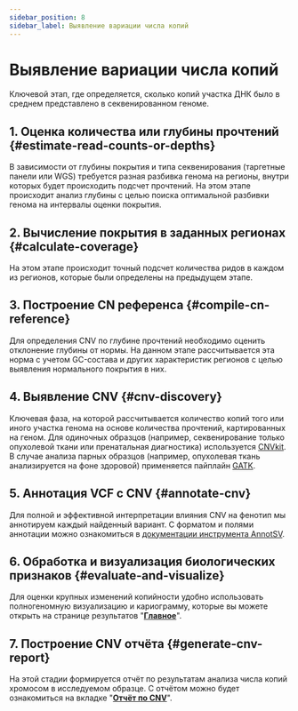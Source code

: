 ```yaml
---
sidebar_position: 8
sidebar_label: Выявление вариации числа копий
---
```


# Выявление вариации числа копий

Ключевой этап, где определяется, сколько копий участка ДНК было в среднем представлено в секвенированном геноме.

## 1. Оценка количества или глубины прочтений {#estimate-read-counts-or-depths}

В зависимости от глубины покрытия и типа секвенирования (таргетные панели или WGS) требуется разная разбивка 
генома на регионы, внутри которых будет происходить подсчет прочтений. На этом этапе происходит анализ глубины 
с целью поиска оптимальной разбивки генома на интервалы оценки покрытия.

## 2. Вычисление покрытия в заданных регионах {#calculate-coverage}

На этом этапе происходит точный подсчет количества ридов в каждом из регионов, которые были определены 
на предыдущем этапе.

## 3. Построение CN референса {#compile-cn-reference}

Для определения CNV по глубине прочтений необходимо оценить отклонение глубины от нормы. 
На данном этапе рассчитывается эта норма с учетом GC-состава и других характеристик регионов с целью 
выявления нормального покрытия в них.

## 4. Выявление CNV {#cnv-discovery}

Ключевая фаза, на которой рассчитывается количество копий того или иного участка генома на основе количества 
прочтений, картированных на геном. Для одиночных образцов (например, секвенирование только опухолевой ткани или 
пренатальная диагностика) используется [CNVkit](https://cnvkit.readthedocs.io/en/stable/). 
В случае анализа парных образцов (например, опухолевая ткань анализируется на фоне здоровой) применяется 
пайплайн [GATK](https://gatk.broadinstitute.org/).

## 5. Аннотация VCF с CNV {#annotate-cnv}

Для полной и эффективной интерпретации влияния CNV на фенотип мы аннотируем каждый найденный вариант. 
С форматом и полями аннотации можно ознакомиться 
в [документации инструмента AnnotSV](https://lbgi.fr/AnnotSV/Documentation/README.AnnotSV_latest.pdf).

## 6. Обработка и визуализация биологических признаков {#evaluate-and-visualize}

Для оценки крупных изменений копийности удобно использовать полногеномную визуализацию и кариограмму, 
которые вы можете открыть на странице результатов "**[Главное](/results/main/cnvs)**".

## 7. Построение CNV отчёта {#generate-cnv-report}

На этой стадии формируется отчёт по результатам анализа числа копий хромосом в исследуемом образце. 
C отчётом можно будет ознакомиться на вкладке "**[Отчёт по CNV](/results/cnv-report/sample-cnv-report)**".
